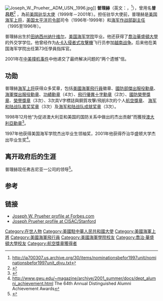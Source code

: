 [[File:Joseph_W._Prueher,_ADM_USN,_1996.jpg|thumb]]]]
'''普理赫'''（英文：{{lang|en|Joseph Wilson Prueher}}，{{bd|1942年|11月25日}}<ref>http://ia700307.us.archive.org/30/items/nominationsbefor1997unit/nominationsbefor1997unit_djvu.txt</ref>），曾用名'''普吕厄'''<ref>{{Cite web |url=http://military.people.com.cn/GB/42964/4519341.html |title=太平洋美军 “中国通”吃香，环球时报2006年6月21日，第8版 |access-date=2013年6月30日 |archive-url=https://web.archive.org/web/20120130114753/http://military.people.com.cn/GB/42964/4519341.html |archive-date=2012年1月30日 |dead-url=yes }}</ref> ，為前[[美国驻华大使|美国驻华大使]]（1999年－2001年）。担任驻华大使前，普理赫是[[美国海军|美国海军]][[上将|上将]]，[[美国太平洋司令部|美国太平洋司令部]]司令（1996年-1999年）和[[海军作战部副主任|海军作战部副主任]]（1995至1996年）。

普理赫出生於[[田纳西州|田纳西州]][[纳什维尔|纳什维尔]]，[[美国海军学院|美国海军学院]]毕业。他还获得了[[喬治華盛頓大學|喬治華盛頓大學]]的外交学学位。他曾经作为[[A-6入侵者式攻擊機|A-6入侵者式攻擊機]]飞行员参加[[越南战争|越南战争]]。后来他在美国海军学院出任第73任學員指挥官。

2001年在[[中美撞机事件|中美撞机事件]]中他递交了最终解决问题的“两个遗憾”信。

== 功勋 ==
普理赫[[海军上将|海军上将]]获得众多奖章，包括[[美國海軍飛行員|美國海軍飛行員]]徽章、[[國防部傑出服役勳章|國防部傑出服役勳章]]、[[海軍傑出服役勳章|海軍傑出服役勳章]]、[[功績勳章_(美國)|功績勳章]]（4次）、[[飛行優異十字勳章|飛行優異十字勳章]]（2次）、[[國防榮譽獎章|國防榮譽獎章]]、[[榮譽獎章|榮譽獎章]]（3次）、3次具V字標誌與銅質攻擊/飛航8次的个人[[航空獎章|航空獎章]]、 [[海军和陆战队嘉奖奖章|海军和陆战队嘉奖奖章]]（3次）及[[海军和陆战队成就奖章|海军和陆战队成就奖章]]（3次）。

1998年12月他“为促进澳大利亚和美国的国防关系中做出的杰出贡献”而獲授[[澳大利亞勳章|澳大利亞勳章]]<ref>{{Cite web |url=http://www.itsanhonour.gov.au/honours/honour_roll/search.cfm?aus_award_id=869576&search_type=simple&showInd=true |title=It's an Honour |access-date=2014-06-15 |archive-url=https://web.archive.org/web/20140714183902/http://www.itsanhonour.gov.au/honours/honour_roll/search.cfm?aus_award_id=869576&search_type=simple&showInd=true |archive-date=2014-07-14 |dead-url=yes }}</ref>。

1997年他获得美国海军学院杰出毕业生领袖奖，2001年他获得乔治华盛顿大学杰出毕业生奖<ref>http://www.gwu.edu/~magazine/archive/2001_summer/docs/dept_alumni_achievement.html {{Wayback|url=http://www.gwu.edu/~magazine/archive/2001_summer/docs/dept_alumni_achievement.html |date=20191029071832 }} The 64th Annual Distinguished Alumni Achievement Awards</ref>。

==离开政府后的生涯==
普理赫现任弗吉尼亚一公司的领导<ref>{{Cite web |url=http://people.forbes.com/profile/joseph-w-prueher/27782 |title=存档副本 |access-date=2014-06-15 |archive-url=https://web.archive.org/web/20120220194910/http://people.forbes.com/profile/joseph-w-prueher/27782 |archive-date=2012-02-20 |dead-url=yes }}</ref>。

== 参考 ==
<references/>

== 链接 ==
*[http://www.forbes.com/finance/mktguideapps/personinfo/FromPersonIdPersonTearsheet.jhtml?passedPersonId=260372 Joseph W. Prueher profile at Forbes.com] {{Wayback|url=http://www.forbes.com/finance/mktguideapps/personinfo/FromPersonIdPersonTearsheet.jhtml?passedPersonId=260372 |date=20050406085244 }}
*[https://web.archive.org/web/20110726213838/http://cisac.stanford.edu/people/josephwprueher Joseph Prueher profile at CISAC/Stanford]

{{s-start}}
{{s-mil}}
{{succession box |before=[[Howard_W._Habermeyer_Jr.|Howard W. Habermeyer Jr.]]|title={{link-en|美國海軍學院學員指揮官|Commandant of Midshipmen}} |years=73rd |after=[[Michael_D._Haskins|Michael D. Haskins]]}}
{{succession box|
 before={{link-en|理查·麥凱|Richard C. Macke}}|
 title=[[美国太平洋司令部|美国太平洋司令部]]司令|
 after={{link-en|丹尼斯·布萊爾|Dennis C. Blair}}|
 years=1996–1999}}
{{s-dip}}
{{succession box |
  before=[[尚慕杰|尚慕杰]]|
  title=[[美国驻华大使|美国驻华大使]]|
  years=1999–2001 |
  after=[[雷德|雷德]]
}}
{{s-end}}

{{US Ambassadors to China}}

{{Authority control}}
{{DEFAULTSORT:Prueher, Joseph}}
[[Category:在世人物|Category:在世人物]]
[[Category:美國駐中華人民共和國大使|Category:美國駐中華人民共和國大使]]
[[Category:美國海軍上將|Category:美國海軍上將]]
[[Category:美國海軍飛行員|Category:美國海軍飛行員]]
[[Category:美國海軍學院校友|Category:美國海軍學院校友]]
[[Category:喬治·華盛頓大學校友|Category:喬治·華盛頓大學校友]]
[[Category:航空獎章獲得者|Category:航空獎章獲得者]]